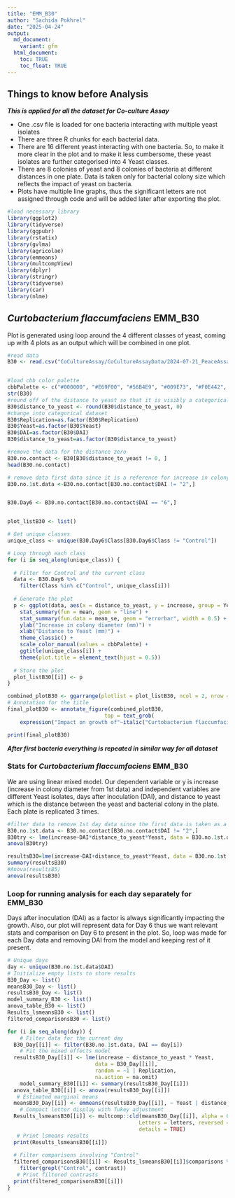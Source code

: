 ```yaml
---
title: "EMM_B30"
author: "Sachida Pokhrel"
date: "2025-04-24"
output: 
  md_document:
    variant: gfm
  html_document:
    toc: TRUE
    toc_float: TRUE
---
```

## Things to know before Analysis

***This is applied for all the dataset for Co-culture Assay***

- One .csv file is loaded for one bacteria interacting with multiple yeast isolates
- There are three R chunks for each bacterial data. 
- There are 16 different yeast interacting with one bacteria. So, to make it more clear in the plot and to make it less cumbersome, these yeast isolates are further categorised into 4 Yeast classes. 
- There are 8 colonies of yeast and 8 colonies of bacteria at different distances in one plate. Data is taken only for bacterial colony size which reflects the impact of yeast on bacteria.
- Plots have multiple line graphs, thus the significant letters are not assigned through code and will be added later after exporting the plot.

```r
#load necessary library
library(ggplot2)
library(tidyverse)
library(ggpubr)
library(rstatix)
library(gvlma)
library(agricolae)
library(emmeans)
library(multcompView)
library(dplyr)
library(stringr)
library(tidyverse)
library(car)
library(nlme)
```

## ***Curtobacterium flaccumfaciens* EMM_B30**
Plot is generated using loop around the 4 different classes of yeast, coming up with 4 plots as an output which will be combined in one plot.

```r
#read data
B30 <- read.csv("CoCultureAssay/CoCultureAssayData/2024-07-21_PeaceAssay_B30.csv", na.strings = "na") 


#load cbb color palette
cbbPalette <- c("#000000", "#E69F00", "#56B4E9", "#009E73", "#F0E442", "#0072B2", "#D55E00", "#CC79A7")
str(B30)
#round off of the distance to yeast so that it is visibly a categorical variable
B30$distance_to_yeast <- round(B30$distance_to_yeast, 0)
#change into categorical dataset
B30$Replication=as.factor(B30$Replication)
B30$Yeast=as.factor(B30$Yeast)
B30$DAI=as.factor(B30$DAI)
B30$distance_to_yeast=as.factor(B30$distance_to_yeast)

#remove the data for the distance zero
B30.no.contact <- B30[B30$distance_to_yeast != 0, ]
head(B30.no.contact)

# remove data first data since it is a reference for increase in colony size and donot follow the assumption of linear model i.e. normal distribution
B30.no.1st.data <-B30.no.contact[B30.no.contact$DAI != "2",]


B30.Day6 <- B30.no.contact[B30.no.contact$DAI == "6",]


plot_listB30 <- list()

# Get unique classes
unique_class <- unique(B30.Day6$Class[B30.Day6$Class != "Control"])

# Loop through each class
for (i in seq_along(unique_class)) {
  
  # Filter for Control and the current class
  data <- B30.Day6 %>%
    filter(Class %in% c("Control", unique_class[i]))
  
  # Generate the plot
  p <- ggplot(data, aes(x = distance_to_yeast, y = increase, group = Yeast, color = Yeast)) +
    stat_summary(fun = mean, geom = "line") +   
    stat_summary(fun.data = mean_se, geom = "errorbar", width = 0.5) +   
    ylab("Increase in colony diameter (mm)") +   
    xlab("Distance to Yeast (mm)") +   
    theme_classic() +
    scale_color_manual(values = cbbPalette) +
    ggtitle(unique_class[i]) +
    theme(plot.title = element_text(hjust = 0.5))
  
  # Store the plot
  plot_listB30[[i]] <- p
}

combined_plotB30 <- ggarrange(plotlist = plot_listB30, ncol = 2, nrow = 2, common.legend = FALSE)
# Annotation for the title
final_plotB30 <- annotate_figure(combined_plotB30,
                               top = text_grob(
    expression("Impact on growth of"~italic("Curtobacterium flaccumfaciens")~"EMM_B30 by Yeast"),, color = "Blue2", face = "bold", size = 14, hjust = 0.5))

print(final_plotB30)
```

***After first bacteria everything is repeated in similar way for all dataset***

### Stats for *Curtobacterium flaccumfaciens* EMM_B30
We are using linear mixed model. Our dependent variable or y is increase (increase in colony diameter from 1st data) and independent variables are different Yeast isolates, days after inoculation (DAI), and distance to yeast which is the distance between the yeast and bacterial colony in the plate. Each plate is replicated 3 times. 
```r
#filter data to remove 1st day data since the first data is taken as a base to measure the increase in colony size to rule out the variability that is caused by the drop inoculation. So, initially the increase in the colony diameter for 1st data for all colony is "0" that violates the assumption of normality, thus we remove that from analysis. This would be similar for all the bacterial isolates.
B30.no.1st.data <- B30.no.contact[B30.no.contact$DAI != "2",]
B30try <- lme(increase~DAI*distance_to_yeast*Yeast, data = B30.no.1st.data, random = ~1|Replication, na.action = na.omit)
anova(B30try)

resultsB30=lme(increase~DAI+distance_to_yeast*Yeast, data = B30.no.1st.data, random = ~1|Replication, na.action = na.omit)
summary(resultsB30)
#Anova(resultsB5)
anova(resultsB30)
```

### Loop for running analysis for each day separately for EMM_B30
Days after inoculation (DAI) as a factor is always significantly impacting the growth. Also, our plot will represent data for Day 6 thus we want relevant stats and comparison on Day 6 to present in the plot. So, loop was made for each Day data and removing DAI from the model and keeping rest of it present. 
```r
# Unique days
day <- unique(B30.no.1st.data$DAI)
# Initialize empty lists to store results
B30_Day <- list()
meansB30_Day <- list()
resultsB30_Day <- list()
model_summary_B30 <- list()
anova_table_B30 <- list()
Results_lsmeansB30 <- list()
filtered_comparisonsB30 <- list()

for (i in seq_along(day)) {
    # Filter data for the current day
  B30_Day[[i]] <- filter(B30.no.1st.data, DAI == day[i])
    # Fit the mixed effects model
  resultsB30_Day[[i]] <- lme(increase ~ distance_to_yeast * Yeast,
                            data = B30_Day[[i]],
                            random = ~1 | Replication,
                            na.action = na.omit)
    model_summary_B30[[i]] <- summary(resultsB30_Day[[i]])
  anova_table_B30[[i]] <- anova(resultsB30_Day[[i]])
   # Estimated marginal means
  meansB30_Day[[i]] <- emmeans(resultsB30_Day[[i]], ~ Yeast | distance_to_yeast)
    # Compact letter display with Tukey adjustment
  Results_lsmeansB30[[i]] <- multcomp::cld(meansB30_Day[[i]], alpha = 0.05,
                                          Letters = letters, reversed = TRUE,
                                          details = TRUE)
   # Print lsmeans results
  print(Results_lsmeansB30[[i]])
  
  # Filter comparisons involving "Control"
  filtered_comparisonsB30[[i]] <- Results_lsmeansB30[[i]]$comparisons %>%
    filter(grepl("Control", contrast))
   # Print filtered contrasts
  print(filtered_comparisonsB30[[i]])
}
```
